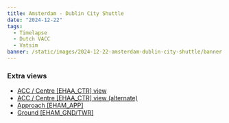 ```yaml
---
title: Amsterdam - Dublin City Shuttle
date: "2024-12-22"
tags:
  - Timelapse
  - Dutch VACC
  - Vatsim
banner: /static/images/2024-12-22-amsterdam-dublin-city-shuttle/banner.png
---
```


<Youtube id="TRn5ug4g_Hg" />

### Extra views

- [ACC / Centre [EHAA_CTR] view](https://youtu.be/pL2yHFDZ6W4)
- [ACC / Centre [EHAA_CTR] view (alternate)](https://youtu.be/gOj4j9D8N5Q)
- [Approach [EHAM_APP]](https://youtu.be/FBzXHjufSgA)
- [Ground [EHAM_GND/TWR]](https://youtu.be/jlCjVr_qLdI)
